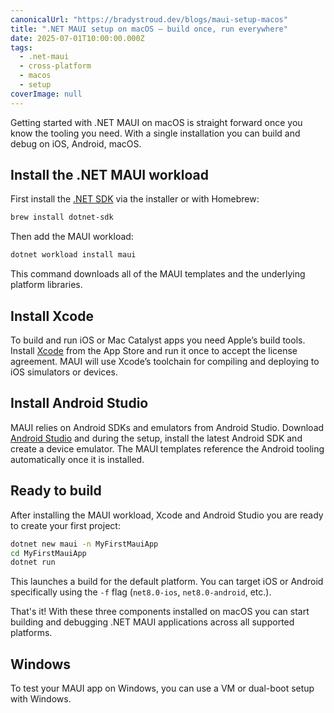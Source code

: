 ```yaml
---
canonicalUrl: "https://bradystroud.dev/blogs/maui-setup-macos"
title: ".NET MAUI setup on macOS — build once, run everywhere"
date: 2025-07-01T10:00:00.000Z
tags:
  - .net-maui
  - cross-platform
  - macos
  - setup
coverImage: null
---
```


Getting started with .NET MAUI on macOS is straight forward once you know the tooling you need. With a single installation you can build and debug on iOS, Android, macOS.

## Install the .NET MAUI workload

First install the [.NET SDK](https://dotnet.microsoft.com/download) via the installer or with Homebrew:

```bash
brew install dotnet-sdk
```

Then add the MAUI workload:

```bash
dotnet workload install maui
```

This command downloads all of the MAUI templates and the underlying platform libraries.

## Install Xcode

To build and run iOS or Mac Catalyst apps you need Apple’s build tools. Install [Xcode](https://developer.apple.com/xcode/) from the App Store and run it once to accept the license agreement. MAUI will use Xcode’s toolchain for compiling and deploying to iOS simulators or devices.

## Install Android Studio

MAUI relies on Android SDKs and emulators from Android Studio. Download [Android Studio](https://developer.android.com/studio) and during the setup, install the latest Android SDK and create a device emulator. The MAUI templates reference the Android tooling automatically once it is installed.

## Ready to build

After installing the MAUI workload, Xcode and Android Studio you are ready to create your first project:

```bash
dotnet new maui -n MyFirstMauiApp
cd MyFirstMauiApp
dotnet run
```

This launches a build for the default platform. You can target iOS or Android specifically using the `-f` flag (`net8.0-ios`, `net8.0-android`, etc.).

That's it! With these three components installed on macOS you can start building and debugging .NET MAUI applications across all supported platforms.

## Windows

To test your MAUI app on Windows, you can use a VM or dual-boot setup with Windows.
